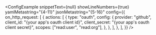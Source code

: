 
<ConfigExample
	snippetText={null}
	showLineNumbers={true}
	yamlMetastring="{4-11}"
	jsonMetastring="{5-16}"
	config={{
		on_http_request: [
			{
				actions: [
					{
						type: "oauth",
						config: {
							provider: "github",
							client_id: "{your app's oauth client id}",
							client_secret: "{your app's oauth client secret}",
							scopes: ["read:user", "read:org"],
						},
					},
				],
			},
		],
	}}
/>
